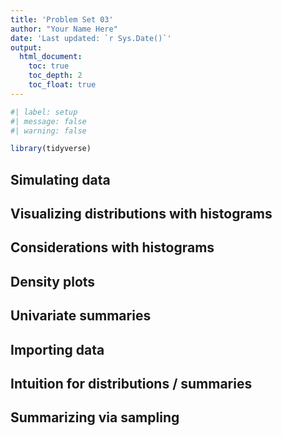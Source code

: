 ```yaml
---
title: 'Problem Set 03'
author: "Your Name Here"
date: 'Last updated: `r Sys.Date()`'
output:
  html_document:
    toc: true
    toc_depth: 2
    toc_float: true
---
```


```r
#| label: setup
#| message: false
#| warning: false

library(tidyverse)
```

## Simulating data


## Visualizing distributions with histograms


## Considerations with histograms


## Density plots


## Univariate summaries


## Importing data


## Intuition for distributions / summaries


## Summarizing via sampling

